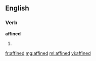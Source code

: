==English==

===Verb===
'''affined'''

# {{past of|affine}}

[[fr:affined]]
[[mg:affined]]
[[ml:affined]]
[[vi:affined]]